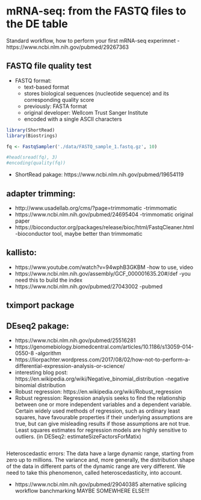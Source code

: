 # mRNA-seq: from the FASTQ files to the DE table

Standard workflow, how to perform your first mRNA-seq experimnet
-https://www.ncbi.nlm.nih.gov/pubmed/29267363 

## FASTQ file quality test
- FASTQ format: 
  - text-based format
  - stores biological sequences (nucleotide sequence) and its corresponding quality score
  - previously: FASTA format
  - original developer: Wellcom Trust Sanger Institute
  - encoded with a single ASCII characters

```r
library(ShortRead)
library(Biostrings)

fq <- FastqSampler('./data/FASTQ_sample_1.fastq.gz', 10)

#head(sread(fq), 3)
#encoding(quality(fq))
```
- ShortRead pakage: https://www.ncbi.nlm.nih.gov/pubmed/19654119

## adapter trimming:
- http://www.usadellab.org/cms/?page=trimmomatic -trimmomatic
- https://www.ncbi.nlm.nih.gov/pubmed/24695404 -trimmomatic original paper
- https://bioconductor.org/packages/release/bioc/html/FastqCleaner.html -bioconductor tool, maybe better than trimmomatic


## kallisto:
- https://www.youtube.com/watch?v=94wphB3GKBM -how to use, video
- https://www.ncbi.nlm.nih.gov/assembly/GCF_000001635.20#/def -you need this to build the index
- https://www.ncbi.nlm.nih.gov/pubmed/27043002 -pubmed


## tximport package

## DEseq2 pakage: 
- https://www.ncbi.nlm.nih.gov/pubmed/25516281
- https://genomebiology.biomedcentral.com/articles/10.1186/s13059-014-0550-8 -algorithm
- https://liorpachter.wordpress.com/2017/08/02/how-not-to-perform-a-differential-expression-analysis-or-science/
- interesting blog post: https://en.wikipedia.org/wiki/Negative_binomial_distribution -negative binomial distribution
- Robust regression: https://en.wikipedia.org/wiki/Robust_regression 
- Robust regression: Regression analysis seeks to find the relationship between one or more independent variables and a dependent variable. Certain widely used methods of regression, such as ordinary least squares, have favourable properties if their underlying assumptions are true, but can give misleading results if those assumptions are not true. Least squares estimates for regression models are highly sensitive to outliers. (in DESeq2: estimateSizeFactorsForMatix)

```r


```

Heteroscedastic errors: The data have a large dynamic range, starting from zero up to millions. The variance and, more generally, the distribution shape of the data in different parts of the dynamic range are very different. We need to take this phenomenon, called heteroscedasticity, into account.


- https://www.ncbi.nlm.nih.gov/pubmed/29040385 alternative splicing workflow banchmarking MAYBE SOMEWHERE ELSE!!!
